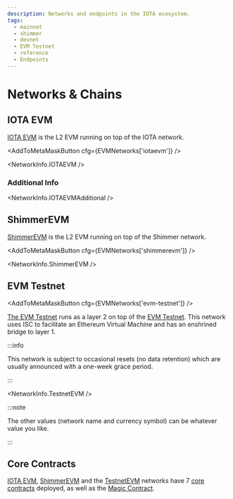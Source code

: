 ```yaml
---
description: Networks and endpoints in the IOTA ecosystem.
tags:
  - mainnet
  - shimmer
  - devnet
  - EVM Testnet
  - reference
  - Endpoints
---
```


# Networks & Chains

## IOTA EVM

[IOTA EVM](https://iota-evm.blockscout.com) is the L2 EVM running on top of the IOTA network.

<AddToMetaMaskButton cfg={EVMNetworks['iotaevm']} />

<NetworkInfo.IOTAEVM />

### Additional Info

<NetworkInfo.IOTAEVMAdditional />

## ShimmerEVM

[ShimmerEVM](https://explorer.evm.shimmer.network/) is the L2 EVM running on top of the Shimmer network.

<AddToMetaMaskButton cfg={EVMNetworks['shimmerevm']} />

<NetworkInfo.ShimmerEVM />

## EVM Testnet

<AddToMetaMaskButton cfg={EVMNetworks['evm-testnet']} />

[The EVM Testnet](https://explorer.evm.testnet.shimmer.network/) runs as a layer 2 on top
of the [EVM Testnet](/build/networks-endpoints/#public-testnet). This network uses ISC to facilitate
an Ethereum Virtual Machine and has an enshrined bridge to layer 1.

:::info

This network is subject to occasional resets (no data retention) which are usually announced with a one-week grace period.

:::

<NetworkInfo.TestnetEVM />

:::note

The other values (network name and currency symbol) can be whatever value you like.

:::

## Core Contracts

[IOTA EVM](#iotaEVM), [ShimmerEVM](#shimmerEVM) and the [TestnetEVM](#testnetEVM) networks have 7
[core contracts](../reference/core-contracts/overview.md) deployed, as well as the
[Magic Contract](../reference/magic-contract/introduction.md).
